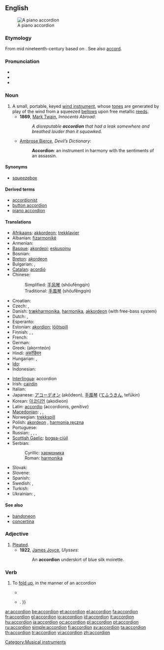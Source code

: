 ==English==
{{wikipedia}}
[[Image:Fisarmonica_nera_a_piano.png|thumb|right|A piano accordion]]

===Etymology===
From mid nineteenth-century {{etyl|de}} {{term|lang=de|Akkordion}} based on {{etyl|it}} {{term|lang=it|accordare||to tune}}. See also [[accord]].

===Pronunciation===
* {{IPA|/əˈkɔ(ɹ).di.ˌən/}}
* {{audio|en-us-accordion.ogg|Audio (US)}}
* {{hyphenation|ac|cord|i|on}}

===Noun===
{{en-noun}}

# A small, portable, keyed [[wind instrument]], whose [[tone]]s are generated by play of the wind from a squeezed [[bellows]] upon free metallic [[reed]]s.
#* '''1869''', [[w:Mark Twain|Mark Twain]], ''Innocents Abroad'':
#*: ''A disreputable '''accordion''' that had a leak somewhere and breathed louder than it squawked.''
#* [[w:Ambrose Bierce|Ambrose Bierce]], ''Devil’s Dictionary'':
#*: '''Accordion''': an instrument in harmony with the sentiments of an assassin.

====Synonyms====
* [[squeezebox]]

====Derived terms====
* [[accordionist]]
* [[button accordion]]
* [[piano accordion]]

====Translations====
{{trans-top|A small, portable, keyed wind instrument}}
* [[Afrikaans]]: [[akkordeon]]; [[trekklavier]]
* Albanian: [[fizarmonikë]] {{f}}
* Armenian: {{t-|hy|ակորդեոն|tr=akordeon}}
* [[Basque]]: [[akordeoi]]; [[eskusoinu]]
* Bosnian: {{t-|bs|harmonika|f}}
* [[Breton]]: [[akordeon]] {{m}}
* Bulgarian: {{t-|bg|хармоника|f|tr=kharmónika}},  {{t+|bg|акордеон}}
* [[Catalan]]: [[acordió]] {{m}}
* Chinese:
*: Simplified: [[手风琴]] (shǒufēngqín)
*: Traditional: [[手風琴]] (shǒufēngqín)
* Croatian: {{t-|hr|harmonika|f}}
* Czech: {{t-|cs|akordeon}}, {{t-|cs|harmonika}}
* Danish: [[trækharmonika]], [[harmonika]], [[akkordeon]] (with free-bass system)
* Dutch: {{t+|nl|accordeon|n}}, {{t+|nl|harmonica|m}}
* Esperanto: {{t-|eo|akordiono|xs=Esperanto}}
* Estonian: [[akordion]]; [[lõõtspill]]
* Finnish: {{t+|fi|harmonikka}}, {{t-|fi|haitari}}, {{t+|fi|hanuri}}
* French: {{t+|fr|accordéon|m}}
* German: {{t+|de|Akkordeon|n}}
* Greek: {{t+|el|ακορντεόν|n}} (akornteón)
* Hindi: [[अकॉर्डियन]]
* Hungarian: {{t+|hu|harmonika}}, {{t+|hu|tangóharmonika}}
* [[Ido]]: {{t+|io|akordeono|xs=Ido}}
* Indonesian: {{t-|id|akordeon|xs=Indonesian}}
{{trans-mid}}
* [[Interlingua]]: accordion
* Irish: [[cairdín]] {{m}}
* Italian: {{t+|it|fisarmonica|f}}
* Japanese: [[アコーデオン]] (akōdeon), [[手風琴]] ([[てふうきん]], tefūkin)
* Korean: [[아코디언]] (akodieon)
* Latin: [[accordio]] {{f}} (accordionis, ''genitive'')
* [[Macedonian]]: {{t|mk|армоника|f|tr=armónika}},  {{t-|mk|хармоника|f|tr=harmónika}},  {{t-|mk|акордеон|tr=akordeón}}
* Norwegian: [[trekkspill]]
* Polish: [[akordeon]] {{m}}, [[harmonia ręczna]] {{f}}
* Portuguese: {{t+|pt|acordeão}}
* Russian: {{t+|ru|гармоника|f|tr=garmónika}}, {{t+|ru|гармонь|f|tr=garmón’}}, {{t+|ru|аккордеон|m|dc=Cyrl|tr=akkord'eón}}, {{t+|ru|баян|m|tr=baján}}
* [[Scottish Gaelic]]: [[bogsa-ciùil]] {{m}}
* Serbian:
*: Cyrillic: [[хармоника#Serbian|хармоника]] {{f}}
*: Roman: [[harmonika#Serbian|harmonika]] {{f}}
* Slovak: {{t-|sk|harmonika|f}}
* Slovene: {{t+|sl|harmonika|f}}
* Spanish: {{t+|es|acordeón|m}}
* Swedish: {{t+|sv|dragspel|n}},  {{t+|sv|ackordeon}}
* Turkish: {{t+|tr|akordiyon}}
* Ukrainian: {{t+|uk|акордеон|m|tr=akordeon|xs=Ukrainian}}, {{t+|uk|гармонія|f|tr=harmónija|xs=Ukrainian}}
{{trans-bottom}}

====See also====
* [[bandoneon]]
* [[concertina]]

===Adjective===
{{en-adj|-}}

# [[pleat|Pleated]].
#* '''1922''', [[w:James Joyce|James Joyce]], ''Ulysses'':
#*: An '''accordion''' underskirt of blue silk moirette.

===Verb===
{{en-verb}}

# {{transitive|intransitive}} To [[fold up]], in the manner of an accordion
#* {{quote-news|year=2000|date=December 29|author=Charles Dickinson|title=Qi|work=Chicago Reader|url=https://securesite.chireader.com/cgi-bin/Archive/abridged2.bat?path=2000/001229/QI
|passage=Still in reverse, she goosed the gas and '''accordioned''' the running board a fraction of an inch more. }}
#* {{quote-book|year=2005|author=[[w:Cory Doctorow|Cory Doctorow]]|title=Someone Comes to Town, Someone Leaves Town|chapter=|edition=|url=http://www.gutenberg.org/etext/18224
|passage=It '''accordioned''' down and he tugged the shirt around it so that it came free{{...|, and then he slid the front of the shirt down over her breasts, painfully aware of his erection as the fabric rustled down over her rounded belly}}. }}

[[Category:Musical instruments]]

[[ar:accordion]]
[[be:accordion]]
[[et:accordion]]
[[el:accordion]]
[[fa:accordion]]
[[fr:accordion]]
[[gl:accordion]]
[[io:accordion]]
[[id:accordion]]
[[it:accordion]]
[[hu:accordion]]
[[ja:accordion]]
[[oc:accordion]]
[[pl:accordion]]
[[pt:accordion]]
[[ru:accordion]]
[[simple:accordion]]
[[fi:accordion]]
[[sv:accordion]]
[[ta:accordion]]
[[th:accordion]]
[[tr:accordion]]
[[vi:accordion]]
[[zh:accordion]]